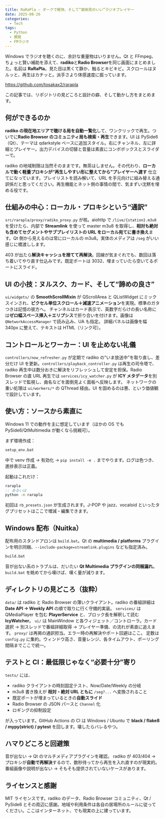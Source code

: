 ```yaml
---
title: RaRaPla ― ダークで軽快、そして“面倒見のいい”ラジオプレイヤー
date: 2025-08-26
categories:
  - Tech
tags:
  - Python
  - 開発
  - FMラジオ
---
```


Windows でラジオを聴くのに、余計な重量物はいりません。Qt と FFmpeg、ちょっと賢い補助を添えて、**radiko**と**Radio Browser**を同じ画面にまとめました。名前は **RaRaPla**。見た目は黒くて静か、触るとキビキビ。スクロールはヌルッと、再生はカチッと。派手さより体感速度に振っています。

https://github.com/tosakax2/rarapla

この記事では、リポジトリの見どころと設計の癖、そして動かし方をまとめます。

## 何ができるのか

**radiko の現在地エリアで聴ける局を自動一覧化**して、ワンクリックで再生。ついでに**Radio Browser のコミュニティ局も検索・再生**できます。UI は PySide6（Qt）、テーマは qdarkstyle ベースに追加スタイル。右にチャンネル、左に詳細とプレイヤー。出力デバイスの切替と音量は素直にコンボボックスとスライダーで。

radiko の地域制限は当然そのままです。無茶はしません。その代わり、**ローカルで動く軽量プロキシが“再生しやすい形に整えてから”プレイヤーへ渡す** 仕立てになっています。プレイリストを読み解いて、URL を手元向けに組み替える通訳係だと思ってください。再生機能とネット側の事情の間で、気まずい沈黙を埋める役です。

## 仕組みの中心：ローカル・プロキシという“通訳”

`src/rarapla/proxy/radiko_proxy.py` が核。aiohttp で `/live/{station}.m3u8` を受けたら、内部で **Streamlink** を使って master m3u8 を取得し、**相対も絶対も含めてセグメントやサブプレイリストの URL をローカル宛てに書き換え**ます。Qt 側から見えるのは常にローカルの m3u8。実体のメディアは `/seg` がいい感じに橋渡しします。

403 が出たら**解決キャッシュを捨てて再解決**。回線が気まぐれでも、数回は落ち着いてやり直す仕込みです。既定ポートは 3032、埋まっていたら空いてるポートにスライド。

## UI の小技：ヌルスク、カード、そして“諦めの良さ”

`ui/widgets/` の **SmoothScrollMixin** が QScrollArea と QListWidget にミックスインされ、**ピクセル単位スクロール＋減速アニメーション**を実現。標準のガタつきは記憶の彼方へ。
チャンネルはカード表示で、英数字だらけの長い名称には**ゼロ幅スペース挿入＋エリプシス**で折り合いを付けます。画像は `QNetworkAccessManager` で読み込み、UA も指定。
詳細パネルは画像を幅 340px に整えて、テキストは HTML（リンク可）。

## コントロールとワーカー：UI を止めない礼儀

`controllers/now_refresher.py` が定期で radiko の“いま放送中”を取り直し、差分だけ UI を更新。`controllers/playback_controller.py` は再生の司令塔で、radiko 再生中は数分おきに解決をリフレッシュして安定を担保。Radio Browser の直 URL 再生では `services/icy_watcher.py` が **ICY メタデータ**を別スレッドで監視し、曲名などを面倒見よく面板へ反映します。
ネットワークの重い処理は `ui/workers/*` の QThread 経由。UI を固めるのは悪、という価値観で設計しています。

## 使い方：ソースから素直に

Windows 11 での動作を主に想定しています（ほかの OS でも PySide6/QtMultimedia が動くなら挑戦可）。

まず環境作成：

```bat
setup_env.bat
```

中で venv 作成 → 有効化 → `pip install -e .` までやります。ログは色つき、進捗表示は正義。

起動はこれだけ：

```bat
rarapla
:: あるいは
python -m rarapla
```

初回は `rb_presets.json` が生成されます。J-POP や jazz、vocaloid といったタグプリセットはここで増減・編集できます。

## Windows 配布（Nuitka）

配布用のスタンドアロンは `build.bat`。Qt の **multimedia / platforms** プラグインを明示同梱、`--include-package=streamlink.plugins` なども指定済み。

```bat
build.bat
```

音が出ない系のトラブルは、だいたい **Qt Multimedia プラグインの同梱漏れ**。`build.bat` を眺めてから嘆けば、嘆く量が減ります。

## ディレクトリの見どころ（抜粋）

`data/` は radiko と Radio Browser の薄いクライアント。radiko の番組詳細は **Date API → Weekly API** の順で取りに行く守備的実装。
`services/` は QMediaPlayer を包む **PlayerService** と、ブロック長を解釈して読む **IcyWatcher**。
`ui/` は MainWindow と各ウィジェット／コントローラ。カード選択 → 別スレッドで番組詳細取得 → プレイヤー準備、の流れが素直に追えます。
`proxy/` は再掲の通訳担当。エラー時の再解決やポート回避はここ。
定数は `config.py` に集約。ウィンドウ高さ、音量レンジ、各タイムアウト、ポーリング間隔までここで統一。

## テストと CI：最低限じゃなく“必要十分”寄り

`tests/` には、

- radiko クライアントの時刻固定テスト、Now/Date/Weekly の分岐
- m3u8 書き換えが **相対・絶対 URL ともに** `/seg?...` へ変換されること
- 既定ポートが埋まっているときの**自動スライド**
- Radio Browser の JSON パースと `Channel` 化
- ロギングの抑制設定

が入っています。GitHub Actions の CI は Windows / Ubuntu で **black / flake8 / mypy(strict) / pytest** を回します。壊したらバレるやつ。

## ハマりどころと回避策

音が出ない → Qt のマルチメディアプラグインを確認。
radiko が 403/404 → プロキシが**自動で再解決**するので、数秒待ってから再生を入れ直すのが現実的。
番組画像や説明が出ない → そもそも提供されていないケースがあります。

## ライセンスと感謝

MIT ライセンスです。radiko のデータ、Radio Browser コミュニティ、Qt / PySide6 とその周辺に感謝。地域や利用条件は各自の居場所のルールに従ってください。ここはインターネット、でも現実の上に建っています。
